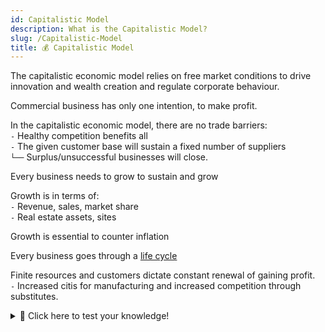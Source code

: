 ```yaml
---
id: Capitalistic Model
description: What is the Capitalistic Model?
slug: /Capitalistic-Model
title: 💰 Capitalistic Model
---
```


The capitalistic economic model relies on free market conditions to drive innovation and wealth creation and regulate corporate behaviour. 


Commercial business has only one intention, to make profit. 

In the capitalistic economic model, there are no trade barriers: <br />
`-` Healthy competition benefits all <br />
`-` The given customer base will sustain a fixed number of suppliers <br />
`└──` Surplus/unsuccessful businesses will close. <br />

Every business needs to grow to sustain and grow

Growth is in terms of: <br />
`-` Revenue, sales, market share <br />
`-` Real estate assets, sites <br />

Growth is essential to counter inflation

Every business goes through a [life cycle](/business/Business-Cycle-and-Growth "pageRef")

Finite resources and customers dictate constant renewal of gaining profit. <br />
`-` Increased citis for manufacturing and increased competition through substitutes. 

<details>
  <summary>🧠 Click here to test your knowledge! </summary>

<iframe src="https://quizlet.com/636716700/match/embed?i=3loczc&x=1jj1" height="500" width="100%"></iframe>

</details>